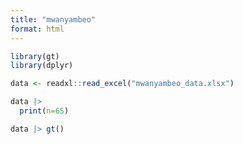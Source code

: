 ```yaml
---
title: "mwanyambeo"
format: html
---
```


```r
library(gt)
library(dplyr)

data <- readxl::read_excel("mwanyambeo_data.xlsx")

data |> 
  print(n=65)

```

```r
data |> gt()
```
